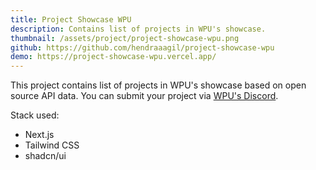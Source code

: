 ```yaml
---
title: Project Showcase WPU
description: Contains list of projects in WPU's showcase.
thumbnail: /assets/project/project-showcase-wpu.png
github: https://github.com/hendraaagil/project-showcase-wpu
demo: https://project-showcase-wpu.vercel.app/
---
```


This project contains list of projects in WPU's showcase based on open source API data. You can submit your project via [WPU's Discord](https://discord.gg/wpu).

Stack used:

- Next.js
- Tailwind CSS
- shadcn/ui
